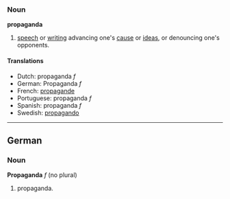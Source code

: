 ===Noun===
'''propaganda'''

# [[speech]] or [[writing]] advancing one's [[cause]] or [[idea]]s, or denouncing one's opponents.

====Translations====

*Dutch: propaganda ''f''
*German: Propaganda ''f''
*French: [[propagande]]
*Portuguese: propaganda ''f''
*Spanish: propaganda ''f''
*Swedish: [[propagando]]

----
==German==
===Noun===
'''Propaganda''' ''f'' (no plural)

# propaganda.